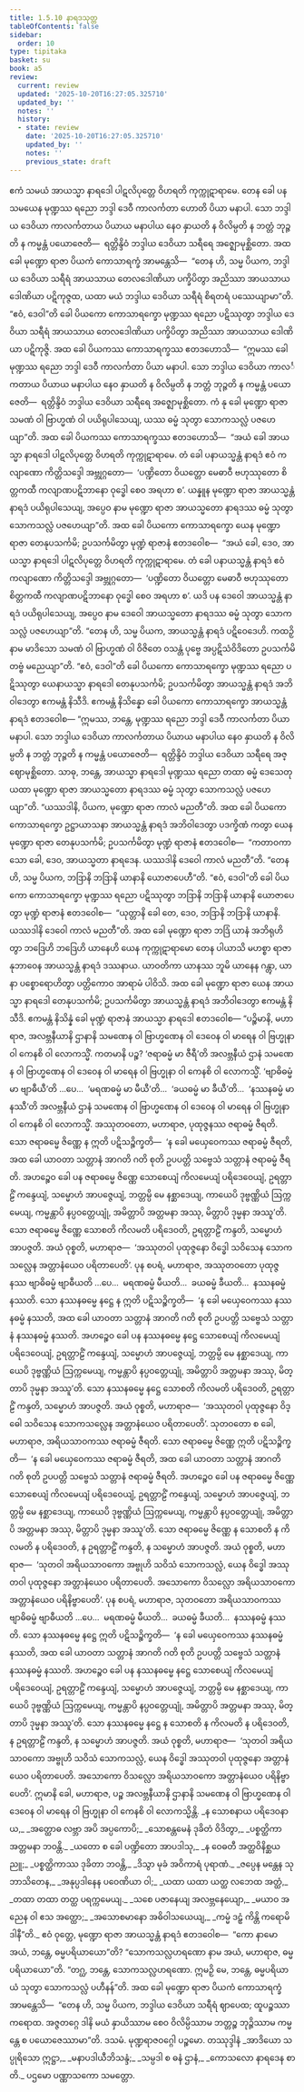 ```yaml
---
title: 1.5.10 နာရဒသုတ္တ
tableOfContents: false
sidebar:
  order: 10
type: tipitaka
basket: su
book: a5
review:
  current: review
  updated: '2025-10-20T16:27:05.325710'
  updated_by: ''
  notes: ''
  history:
  - state: review
    date: '2025-10-20T16:27:05.325710'
    updated_by: ''
    notes: ''
    previous_state: draft
---
```



<DynamicBreadcrumb />


<ReviewStatus review={frontmatter.review} showDetails={true} />

<HypothesisAnnotation frontmatter={frontmatter} />

<Division number="50" book="a5" e="ch" v="16" p="50">

<Paragraph number="297" book="a5">
ဧကံ သမယံ အာယသ္မာ နာရဒေါ ပါဋလိပုတ္တေ ဝိဟရတိ ကုက္ကုဋာရာမေ. တေန ခေါ ပန သမယေန မုဏ္ဍဿ ရညော ဘဒ္ဒါ ဒေဝီ ကာလင်္ကတာ ဟောတိ ပိယာ မနာပါ. သော ဘဒ္ဒါယ ဒေဝိယာ ကာလင်္ကတာယ ပိယာယ မနာပါယ နေဝ နှာယတိ န ဝိလိမ္ပတိ န ဘတ္တံ ဘုဉ္ဇတိ န ကမ္မန္တံ ပယောဇေတိ—  ရတ္တိန္ဒိဝံ ဘဒ္ဒါယ ဒေဝိယာ သရီရေ အဇ္ဈောမုစ္ဆိတော. အထ ခေါ မုဏ္ဍော ရာဇာ ပိယကံ ကောသာရက္ခံ အာမန္တေသိ—  “တေန ဟိ, သမ္မ ပိယက, ဘဒ္ဒါယ ဒေဝိယာ သရီရံ အာယသာယ တေလဒေါဏိယာ ပက္ခိပိတွာ အညိဿာ အာယသာယ ဒေါဏိယာ ပဋိကုဇ္ဇထ, ယထာ မယံ ဘဒ္ဒါယ ဒေဝိယာ သရီရံ စိရတရံ ပဿေယျာမာ”တိ. “ဧဝံ, ဒေဝါ”တိ ခေါ ပိယကော ကောသာရက္ခော မုဏ္ဍဿ ရညော ပဋိဿုတွာ ဘဒ္ဒါယ ဒေဝိယာ သရီရံ အာယသာယ တေလဒေါဏိယာ ပက္ခိပိတွာ အညိဿာ အာယသာယ ဒေါဏိယာ ပဋိကုဇ္ဇိ.
</Paragraph>

<Paragraph number="298" book="a5">
အထ ခေါ ပိယကဿ ကောသာရက္ခဿ ဧတဒဟောသိ—  “ဣမဿ ခေါ မုဏ္ဍဿ ရညော ဘဒ္ဒါ ဒေဝီ ကာလင်္ကတာ ပိယာ မနာပါ. သော ဘဒ္ဒါယ ဒေဝိယာ ကာလင်္ကတာယ ပိယာယ မနာပါယ နေဝ နှာယတိ န ဝိလိမ္ပတိ န ဘတ္တံ ဘုဉ္ဇတိ န ကမ္မန္တံ ပယောဇေတိ—  ရတ္တိန္ဒိဝံ ဘဒ္ဒါယ ဒေဝိယာ သရီရေ အဇ္ဈောမုစ္ဆိတော. ကံ နု ခေါ မုဏ္ဍော ရာဇာ သမဏံ ဝါ ဗြာဟ္မဏံ ဝါ ပယိရုပါသေယျ, ယဿ ဓမ္မံ သုတွာ သောကသလ္လံ ပဇဟေယျာ”တိ.
</Paragraph>

<Paragraph number="299" book="a5">
အထ ခေါ ပိယကဿ ကောသာရက္ခဿ ဧတဒဟောသိ—  “အယံ ခေါ အာယသ္မာ နာရဒေါ ပါဋလိပုတ္တေ ဝိဟရတိ ကုက္ကုဋာရာမေ. တံ ခေါ ပနာယသ္မန္တံ နာရဒံ ဧဝံ ကလျာဏော ကိတ္တိသဒ္ဒေါ အဗ္ဘုဂ္ဂတော—  ‘ပဏ္ဍိတော ဝိယတ္တော မေဓာဝီ ဗဟုဿုတော စိတ္တကထီ ကလျာဏပဋိဘာနော ဝုဒ္ဓေါ စေဝ အရဟာ စ’. ယန္နူန မုဏ္ဍော ရာဇာ အာယသ္မန္တံ နာရဒံ ပယိရုပါသေယျ, အပ္ပေဝ နာမ မုဏ္ဍော ရာဇာ အာယသ္မတော နာရဒဿ ဓမ္မံ သုတွာ သောကသလ္လံ ပဇဟေယျာ”တိ.
</Paragraph>

<Paragraph number="300" book="a5">
အထ ခေါ ပိယကော ကောသာရက္ခော ယေန မုဏ္ဍော ရာဇာ တေနုပသင်္ကမိ; ဥပသင်္ကမိတွာ မုဏ္ဍံ ရာဇာနံ ဧတဒဝေါစ—  “အယံ ခေါ, ဒေဝ, အာယသ္မာ နာရဒေါ ပါဋလိပုတ္တေ ဝိဟရတိ ကုက္ကုဋာရာမေ. တံ ခေါ ပနာယသ္မန္တံ နာရဒံ ဧဝံ ကလျာဏော ကိတ္တိသဒ္ဒေါ အဗ္ဘုဂ္ဂတော—  ‘ပဏ္ဍိတော ဝိယတ္တော မေဓာဝီ ဗဟုဿုတော စိတ္တကထီ ကလျာဏပဋိဘာနော ဝုဒ္ဓေါ စေဝ အရဟာ စ’. ယဒိ ပန ဒေဝေါ အာယသ္မန္တံ နာရဒံ ပယိရုပါသေယျ, အပ္ပေဝ နာမ ဒေဝေါ အာယသ္မတော နာရဒဿ ဓမ္မံ သုတွာ သောကသလ္လံ ပဇဟေယျာ”တိ. “တေန ဟိ, သမ္မ ပိယက, အာယသ္မန္တံ နာရဒံ ပဋိဝေဒေဟိ. ကထဉှိ နာမ မာဒိသော သမဏံ ဝါ ဗြာဟ္မဏံ ဝါ ဝိဇိတေ ဝသန္တံ ပုဗ္ဗေ အပ္ပဋိသံဝိဒိတော ဥပသင်္ကမိတဗ္ဗံ မညေယျာ”တိ. “ဧဝံ, ဒေဝါ”တိ ခေါ ပိယကော ကောသာရက္ခော မုဏ္ဍဿ ရညော ပဋိဿုတွာ ယေနာယသ္မာ နာရဒေါ တေနုပသင်္ကမိ; ဥပသင်္ကမိတွာ အာယသ္မန္တံ နာရဒံ အဘိဝါဒေတွာ ဧကမန္တံ နိသီဒိ. ဧကမန္တံ နိသိန္နော ခေါ ပိယကော ကောသာရက္ခော အာယသ္မန္တံ နာရဒံ ဧတဒဝေါစ—
</Paragraph>

<Paragraph number="301" book="a5">
“ဣမဿ, ဘန္တေ, မုဏ္ဍဿ ရညော ဘဒ္ဒါ ဒေဝီ ကာလင်္ကတာ ပိယာ မနာပါ. သော ဘဒ္ဒါယ ဒေဝိယာ ကာလင်္ကတာယ ပိယာယ မနာပါယ နေဝ နှာယတိ န ဝိလိမ္ပတိ န ဘတ္တံ ဘုဉ္ဇတိ န ကမ္မန္တံ ပယောဇေတိ—  ရတ္တိန္ဒိဝံ ဘဒ္ဒါယ ဒေဝိယာ သရီရေ အဇ္ဈောမုစ္ဆိတော. သာဓု, ဘန္တေ, အာယသ္မာ နာရဒေါ မုဏ္ဍဿ ရညော တထာ ဓမ္မံ ဒေသေတု ယထာ မုဏ္ဍော ရာဇာ အာယသ္မတော နာရဒဿ ဓမ္မံ သုတွာ သောကသလ္လံ ပဇဟေယျာ”တိ. “ယဿဒါနိ, ပိယက, မုဏ္ဍော ရာဇာ ကာလံ မညတီ”တိ.
</Paragraph>

<Paragraph number="302" book="a5">
အထ ခေါ ပိယကော ကောသာရက္ခော ဥဋ္ဌာယာသနာ အာယသ္မန္တံ နာရဒံ အဘိဝါဒေတွာ ပဒက္ခိဏံ ကတွာ ယေန မုဏ္ဍော ရာဇာ တေနုပသင်္ကမိ; ဥပသင်္ကမိတွာ မုဏ္ဍံ ရာဇာနံ ဧတဒဝေါစ—  “ကတာဝကာသော ခေါ, ဒေဝ, အာယသ္မတာ နာရဒေန. ယဿဒါနိ ဒေဝေါ ကာလံ မညတီ”တိ. “တေန ဟိ, သမ္မ ပိယက, ဘဒြာနိ ဘဒြာနိ ယာနာနိ ယောဇာပေဟီ”တိ. “ဧဝံ, ဒေဝါ”တိ ခေါ ပိယကော ကောသာရက္ခော မုဏ္ဍဿ ရညော ပဋိဿုတွာ ဘဒြာနိ ဘဒြာနိ ယာနာနိ ယောဇာပေတွာ မုဏ္ဍံ ရာဇာနံ ဧတဒဝေါစ—  “ယုတ္တာနိ ခေါ တေ, ဒေဝ, ဘဒြာနိ ဘဒြာနိ ယာနာနိ. ယဿဒါနိ ဒေဝေါ ကာလံ မညတီ”တိ.
</Paragraph>

<Paragraph number="303" book="a5">
အထ ခေါ မုဏ္ဍော ရာဇာ ဘဒြံ ယာနံ အဘိရုဟိတွာ ဘဒြေဟိ ဘဒြေဟိ ယာနေဟိ ယေန ကုက္ကုဋာရာမော တေန ပါယာသိ မဟစ္စာ ရာဇာနုဘာဝေန အာယသ္မန္တံ နာရဒံ ဒဿနာယ. ယာဝတိကာ ယာနဿ ဘူမိ ယာနေန ဂန္တွာ, ယာနာ ပစ္စောရောဟိတွာ ပတ္တိကောဝ အာရာမံ ပါဝိသိ. အထ ခေါ မုဏ္ဍော ရာဇာ ယေန အာယသ္မာ နာရဒေါ တေနုပသင်္ကမိ; ဥပသင်္ကမိတွာ အာယသ္မန္တံ နာရဒံ အဘိဝါဒေတွာ ဧကမန္တံ နိသီဒိ. ဧကမန္တံ နိသိန္နံ ခေါ မုဏ္ဍံ ရာဇာနံ အာယသ္မာ နာရဒေါ ဧတဒဝေါစ—
</Paragraph>

<Paragraph number="304" book="a5">
“ပဉ္စိမာနိ, မဟာရာဇ, အလဗ္ဘနီယာနိ ဌာနာနိ သမဏေန ဝါ ဗြာဟ္မဏေန ဝါ ဒေဝေန ဝါ မာရေန ဝါ ဗြဟ္မုနာ ဝါ ကေနစိ ဝါ လောကသ္မိံ. ကတမာနိ ပဉ္စ? ‘ဇရာဓမ္မံ မာ ဇီရီ’တိ အလဗ္ဘနီယံ ဌာနံ သမဏေန ဝါ ဗြာဟ္မဏေန ဝါ ဒေဝေန ဝါ မာရေန ဝါ ဗြဟ္မုနာ ဝါ ကေနစိ ဝါ လောကသ္မိံ. ‘ဗျာဓိဓမ္မံ မာ ဗျာဓီယီ’တိ …ပေ…  ‘မရဏဓမ္မံ မာ မီယီ’တိ…  ‘ခယဓမ္မံ မာ ခီယီ’တိ…  ‘နဿနဓမ္မံ မာ နဿီ’တိ အလဗ္ဘနီယံ ဌာနံ သမဏေန ဝါ ဗြာဟ္မဏေန ဝါ ဒေဝေန ဝါ မာရေန ဝါ ဗြဟ္မုနာ ဝါ ကေနစိ ဝါ လောကသ္မိံ.
</Paragraph>

<Paragraph number="305" book="a5">
အဿုတဝတော, မဟာရာဇ, ပုထုဇ္ဇနဿ ဇရာဓမ္မံ ဇီရတိ. သော ဇရာဓမ္မေ ဇိဏ္ဏေ န ဣတိ ပဋိသဉ္စိက္ခတိ—  ‘န ခေါ မယှေဝေကဿ ဇရာဓမ္မံ ဇီရတိ, အထ ခေါ ယာဝတာ သတ္တာနံ အာဂတိ ဂတိ စုတိ ဥပပတ္တိ သဗ္ဗေသံ သတ္တာနံ ဇရာဓမ္မံ ဇီရတိ. အဟဉ္စေဝ ခေါ ပန ဇရာဓမ္မေ ဇိဏ္ဏေ သောစေယျံ ကိလမေယျံ ပရိဒေဝေယျံ, ဥရတ္တာဠိံ ကန္ဒေယျံ, သမ္မောဟံ အာပဇ္ဇေယျံ, ဘတ္တမ္ပိ မေ နစ္ဆာဒေယျ, ကာယေပိ ဒုဗ္ဗဏ္ဏိယံ ဩက္ကမေယျ, ကမ္မန္တာပိ နပ္ပဝတ္တေယျုံ, အမိတ္တာပိ အတ္တမနာ အဿု, မိတ္တာပိ ဒုမ္မနာ အဿူ’တိ. သော ဇရာဓမ္မေ ဇိဏ္ဏေ သောစတိ ကိလမတိ ပရိဒေဝတိ, ဥရတ္တာဠိံ ကန္ဒတိ, သမ္မောဟံ အာပဇ္ဇတိ. အယံ ဝုစ္စတိ, မဟာရာဇ—  ‘အဿုတဝါ ပုထုဇ္ဇနော ဝိဒ္ဓေါ သဝိသေန သောကသလ္လေန အတ္တာနံယေဝ ပရိတာပေတိ’.
</Paragraph>

<Paragraph number="306" book="a5">
ပုန စပရံ, မဟာရာဇ, အဿုတဝတော ပုထုဇ္ဇနဿ ဗျာဓိဓမ္မံ ဗျာဓီယတိ …ပေ…  မရဏဓမ္မံ မီယတိ…  ခယဓမ္မံ ခီယတိ…  နဿနဓမ္မံ နဿတိ. သော နဿနဓမ္မေ နဋ္ဌေ န ဣတိ ပဋိသဉ္စိက္ခတိ—  ‘န ခေါ မယှေဝေကဿ နဿနဓမ္မံ နဿတိ, အထ ခေါ ယာဝတာ သတ္တာနံ အာဂတိ ဂတိ စုတိ ဥပပတ္တိ သဗ္ဗေသံ သတ္တာနံ နဿနဓမ္မံ နဿတိ. အဟဉ္စေဝ ခေါ ပန နဿနဓမ္မေ နဋ္ဌေ သောစေယျံ ကိလမေယျံ ပရိဒေဝေယျံ, ဥရတ္တာဠိံ ကန္ဒေယျံ, သမ္မောဟံ အာပဇ္ဇေယျံ, ဘတ္တမ္ပိ မေ နစ္ဆာဒေယျ, ကာယေပိ ဒုဗ္ဗဏ္ဏိယံ ဩက္ကမေယျ, ကမ္မန္တာပိ နပ္ပဝတ္တေယျုံ, အမိတ္တာပိ အတ္တမနာ အဿု, မိတ္တာပိ ဒုမ္မနာ အဿူ’တိ. သော နဿနဓမ္မေ နဋ္ဌေ သောစတိ ကိလမတိ ပရိဒေဝတိ, ဥရတ္တာဠိံ ကန္ဒတိ, သမ္မောဟံ အာပဇ္ဇတိ. အယံ ဝုစ္စတိ, မဟာရာဇ—  ‘အဿုတဝါ ပုထုဇ္ဇနော ဝိဒ္ဓေါ သဝိသေန သောကသလ္လေန အတ္တာနံယေဝ ပရိတာပေတိ’.
</Paragraph>

<Paragraph number="307" book="a5">
သုတဝတော စ ခေါ, မဟာရာဇ, အရိယသာဝကဿ ဇရာဓမ္မံ ဇီရတိ. သော ဇရာဓမ္မေ ဇိဏ္ဏေ ဣတိ ပဋိသဉ္စိက္ခတိ—  ‘န ခေါ မယှေဝေကဿ ဇရာဓမ္မံ ဇီရတိ, အထ ခေါ ယာဝတာ သတ္တာနံ အာဂတိ ဂတိ စုတိ ဥပပတ္တိ သဗ္ဗေသံ သတ္တာနံ ဇရာဓမ္မံ ဇီရတိ. အဟဉ္စေဝ ခေါ ပန ဇရာဓမ္မေ ဇိဏ္ဏေ သောစေယျံ ကိလမေယျံ ပရိဒေဝေယျံ, ဥရတ္တာဠိံ ကန္ဒေယျံ, သမ္မောဟံ အာပဇ္ဇေယျံ, ဘတ္တမ္ပိ မေ နစ္ဆာဒေယျ, ကာယေပိ ဒုဗ္ဗဏ္ဏိယံ ဩက္ကမေယျ, ကမ္မန္တာပိ နပ္ပဝတ္တေယျုံ, အမိတ္တာပိ အတ္တမနာ အဿု, မိတ္တာပိ ဒုမ္မနာ အဿူ’တိ. သော ဇရာဓမ္မေ ဇိဏ္ဏေ န သောစတိ န ကိလမတိ န ပရိဒေဝတိ, န ဥရတ္တာဠိံ ကန္ဒတိ, န သမ္မောဟံ အာပဇ္ဇတိ. အယံ ဝုစ္စတိ, မဟာရာဇ—  ‘သုတဝါ အရိယသာဝကော အဗ္ဗုဟိ သဝိသံ သောကသလ္လံ, ယေန ဝိဒ္ဓေါ အဿုတဝါ ပုထုဇ္ဇနော အတ္တာနံယေဝ ပရိတာပေတိ. အသောကော ဝိသလ္လော အရိယသာဝကော အတ္တာနံယေဝ ပရိနိဗ္ဗာပေတိ’.
</Paragraph>

<Paragraph number="308" book="a5">
ပုန စပရံ, မဟာရာဇ, သုတဝတော အရိယသာဝကဿ ဗျာဓိဓမ္မံ ဗျာဓီယတိ …ပေ…  မရဏဓမ္မံ မီယတိ…  ခယဓမ္မံ ခီယတိ…  နဿနဓမ္မံ နဿတိ. သော နဿနဓမ္မေ နဋ္ဌေ ဣတိ ပဋိသဉ္စိက္ခတိ—  ‘န ခေါ မယှေဝေကဿ နဿနဓမ္မံ နဿတိ, အထ ခေါ ယာဝတာ သတ္တာနံ အာဂတိ ဂတိ စုတိ ဥပပတ္တိ သဗ္ဗေသံ သတ္တာနံ နဿနဓမ္မံ နဿတိ. အဟဉ္စေဝ ခေါ ပန နဿနဓမ္မေ နဋ္ဌေ သောစေယျံ ကိလမေယျံ ပရိဒေဝေယျံ, ဥရတ္တာဠိံ ကန္ဒေယျံ, သမ္မောဟံ အာပဇ္ဇေယျံ, ဘတ္တမ္ပိ မေ နစ္ဆာဒေယျ, ကာယေပိ ဒုဗ္ဗဏ္ဏိယံ ဩက္ကမေယျ, ကမ္မန္တာပိ နပ္ပဝတ္တေယျုံ, အမိတ္တာပိ အတ္တမနာ အဿု, မိတ္တာပိ ဒုမ္မနာ အဿူ’တိ. သော နဿနဓမ္မေ နဋ္ဌေ န သောစတိ န ကိလမတိ န ပရိဒေဝတိ, န ဥရတ္တာဠိံ ကန္ဒတိ, န သမ္မောဟံ အာပဇ္ဇတိ. အယံ ဝုစ္စတိ, မဟာရာဇ—  ‘သုတဝါ အရိယသာဝကော အဗ္ဗုဟိ သဝိသံ သောကသလ္လံ, ယေန ဝိဒ္ဓေါ အဿုတဝါ ပုထုဇ္ဇနော အတ္တာနံယေဝ ပရိတာပေတိ. အသောကော ဝိသလ္လော အရိယသာဝကော အတ္တာနံယေဝ ပရိနိဗ္ဗာပေတိ’.
</Paragraph>

<Paragraph number="309" book="a5">
ဣမာနိ ခေါ, မဟာရာဇ, ပဉ္စ အလဗ္ဘနီယာနိ ဌာနာနိ သမဏေန ဝါ ဗြာဟ္မဏေန ဝါ ဒေဝေန ဝါ မာရေန ဝါ ဗြဟ္မုနာ ဝါ ကေနစိ ဝါ လောကသ္မိန္တိ.
</Paragraph>

<Paragraph number="310" type="verses" book="a5">
_န သောစနာယ ပရိဒေဝနာယ,_  
_အတ္ထောဓ လဗ္ဘာ အပိ အပ္ပကောပိ;_  
_သောစန္တမေနံ ဒုခိတံ ဝိဒိတွာ,_  
_ပစ္စတ္ထိကာ အတ္တမနာ ဘဝန္တိ._  

</Paragraph>

<Paragraph number="311" type="verses" book="a5">
_ယတော စ ခေါ ပဏ္ဍိတော အာပဒါသု,_  
_န ဝေဓတီ အတ္ထဝိနိစ္ဆယညူ;_  
_ပစ္စတ္ထိကာဿ ဒုခိတာ ဘဝန္တိ,_  
_ဒိသွာ မုခံ အဝိကာရံ ပုရာဏံ._  

</Paragraph>

<Paragraph number="312" type="verses" book="a5">
_ဇပ္ပေန မန္တေန သုဘာသိတေန,_  
_အနုပ္ပဒါနေန ပဝေဏိယာ ဝါ;_  
_ယထာ ယထာ ယတ္ထ လဘေထ အတ္ထံ,_  
_တထာ တထာ တတ္ထ ပရက္ကမေယျ._  

</Paragraph>

<Paragraph number="313" type="verses" book="a5">
_သစေ ပဇာနေယျ အလဗ္ဘနေယျော,_  
_မယာဝ အညေန ဝါ ဧသ အတ္ထော;_  
_အသောစမာနော အဓိဝါသယေယျ,_  
_ကမ္မံ ဒဠှံ ကိန္တိ ကရောမိ ဒါနီ”တိ._  

</Paragraph>

<Paragraph number="314" book="a5">
ဧဝံ ဝုတ္တေ, မုဏ္ဍော ရာဇာ အာယသ္မန္တံ နာရဒံ ဧတဒဝေါစ—  “ကော နာမော အယံ, ဘန္တေ, ဓမ္မပရိယာယော”တိ? “သောကသလ္လဟရဏော နာမ အယံ, မဟာရာဇ, ဓမ္မပရိယာယော”တိ. “တဂ္ဃ, ဘန္တေ, သောကသလ္လဟရဏော. ဣမဉှိ မေ, ဘန္တေ, ဓမ္မပရိယာယံ သုတွာ သောကသလ္လံ ပဟီနန်”တိ.
</Paragraph>

<Paragraph number="315" book="a5">
အထ ခေါ မုဏ္ဍော ရာဇာ ပိယကံ ကောသာရက္ခံ အာမန္တေသိ—  “တေန ဟိ, သမ္မ ပိယက, ဘဒ္ဒါယ ဒေဝိယာ သရီရံ ဈာပေထ; ထူပဉ္စဿာ ကရောထ. အဇ္ဇတဂ္ဂေ ဒါနိ မယံ နှာယိဿာမ စေဝ ဝိလိမ္ပိဿာမ ဘတ္တဉ္စ ဘုဉ္ဇိဿာမ ကမ္မန္တေ စ ပယောဇေဿာမာ”တိ.

</Paragraph>
</Division>

<Paragraph number="316" type="center" book="a5">
ဒသမံ.



</Paragraph>

<Paragraph number="317" type="center" book="a5">
မုဏ္ဍရာဇဝဂ္ဂေါ ပဉ္စမော.



</Paragraph>

<Paragraph number="318" type="center" book="a5">
တဿုဒ္ဒါနံ


</Paragraph>

<Paragraph number="319" type="verses" book="a5">
_အာဒိယော သပ္ပုရိသော ဣဋ္ဌာ,_  
_မနာပဒါယီဘိသန္ဒံ;_  
_သမ္ပဒါ စ ဓနံ ဌာနံ,_  
_ကောသလော နာရဒေန စာတိ._  


</Paragraph>

<Paragraph number="320" type="center" book="a5">
ပဌမော ပဏ္ဏာသကော သမတ္တော.
</Paragraph>